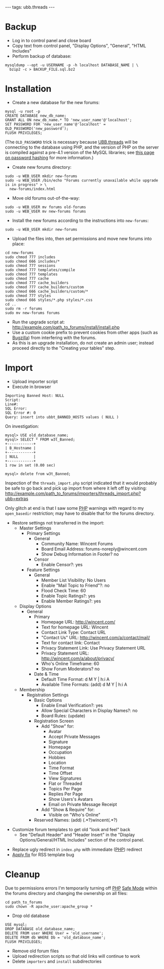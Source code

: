 ---
tags: ubb.threads
---
= Backup =

* Log in to control panel and close board
* Copy text from control panel, "Display Options", "General", "HTML Includes"
* Perform backup of database:

<pre>mysqldump --opt -u USERNAME -p -h localhost DATABASE_NAME | \
  bzip2 -c > BACKUP_FILE.sql.bz2</pre>

= Installation =

* Create a new database for the new forums:

<pre>mysql -u root -p
CREATE DATABASE new_db_name;
GRANT ALL ON new_db_name.* TO 'new_user_name'@'localhost';
SET PASSWORD FOR 'new_user_name'@'localhost' = OLD_PASSWORD('new_password');
FLUSH PRIVILEGES;</pre>

(The <tt>OLD_PASSWORD</tt> trick is necessary because [[UBB.threads]] will be connecting to the database using PHP, and the version of PHP on the server is compiled against a pre-4.1 version of the MySQL libraries; see [http://dev.mysql.com/doc/refman/4.1/en/password-hashing.html this page on password hashing] for more information.)

* Create new forums directory:

<pre>sudo -u WEB_USER mkdir new-forums
sudo -u WEB_USER /bin/echo "Forums currently unavailable while upgrade is in progress" > \
  new-forums/index.html</pre>

* Move old forums out-of-the-way:

<pre>sudo -u WEB_USER mv forums old-forums
sudo -u WEB_USER mv new-forums forums</pre>

* Install the new forums according to the instructions into <tt>new-forums</tt>:

<pre>sudo -u WEB_USER mkdir new-forums</pre>

* Upload the files into, then set permissions and move new forums into place:

<pre>cd new-forums
sudo chmod 777 includes
sudo chmod 666 includes/*
sudo chmod 777 sessions
sudo chmod 777 templates/compile
sudo chmod 777 templates
sudo chmod 777 cache
sudo chmod 777 cache_builders
sudo chmod 777 cache_builders/custom
sudo chmod 666 cache_builders/custom/*
sudo chmod 777 styles
sudo chmod 666 styles/*.php styles/*.css
cd ..
sudo rm -r forums
sudo mv new-forums forums</pre>

* Run the upgrade script at: http://example.com/path_to_forums/install/install.php
* Use a custom cookie prefix to prevent cookies from other apps (such as [[Bugzilla]]) from interfering with the forums.
* As this is an upgrade installation, do not create an admin user; instead proceed directly to the "Creating your tables" step.

= Import =

* Upload importer script
* Execute in browser

<pre>Importing Banned Host: NULL
Script: 
Line#: 
SQL Error: 
SQL Error #: 0
Query: insert into ubbt_BANNED_HOSTS values ( NULL )</pre>

On investigation:

<pre>mysql> USE old_database_name;
mysql> SELECT * FROM w3t_Banned;
+------------+
| B_Hostname |
+------------+
| NULL       |
+------------+
1 row in set (0.00 sec)

mysql> delete from w3t_Banned;</pre>

Inspection of the <tt>threads_import.php</tt> script indicated that it would probably be safe to go back and pick up import from where it left off by visiting: http://example.com/path_to_forums/importers/threads_import.php?ubb=extras

Only glitch at end is that I saw some [[PHP]] warnings with regard to my <tt>open_basedir</tt> restriction; may have to disable that for the forums directory.

* Restore settings not transferred in the import:
** Master Settings
*** Primary Settings
**** General
***** Community Name: Wincent Forums
***** Board Email Address: forums-noreply@wincent.com
***** Show Debug Information in Footer? no
**** Censor
***** Enable Censor?: yes
*** Feature Settings
**** General
***** Member List Visibility: No Users
***** Enable "Mail Topic to Friend"?: no
***** Flood Check Time: 60
***** Enable Topic Ratings?: yes
***** Enable Member Ratings?: yes
** Display Options
*** General
**** Primary
***** Homepage URL: http://wincent.com/
***** Text for homepage URL: Wincent
***** Contact Link Type: Contact URL
***** "Contact Us" URL: http://wincent.com/a/contact/mail/
***** Text for contact link: Contact
***** Privacy Statement Link: Use Privacy Statement URL
***** Privacy Statement URL: http://wincent.com/a/about/privacy/
***** Who's Online Timeframe: 60
***** Show Forum Moderators? no
**** Date & Time
***** Default Time Format: d M Y | h:i A
***** Available Time Formats: (add) d M Y | h:i A
** Membership
*** Registration Settings
**** Basic Options
***** Enable Email Verification?: yes
***** Allow Special Characters in Display Names?: no
***** Board Rules: (update)
**** Registration Screen
***** Add "Show" for:
****** Avatar
****** Accept Private Messages
****** Signature
****** Homepage
****** Occupation
****** Hobbies
****** Location
****** Time Format
****** Time Offset
****** View Signatures
****** Flat or Threaded
****** Topics Per Page
****** Replies Per Page
****** Show Users's Avatars
****** Email on Private Message Receipt
***** Add "Show & Require" for:
****** Visible on "Who's Online"
**** Reserved Names: (add) (.*?)wincent(.*?)

* Customize forum templates to get old "look and feel" back
** See "Default Header" and "Header Insert" in the "Display Options/General/HTML Includes" section of the control panel.

* Replace ugly redirect in <tt>index.php</tt> with immediate ([[PHP]]) redirect
* [http://www.ubbcentral.com/forums/ubbthreads.php?ubb=showflat&Number=165070&page=0#Post165064 Apply fix] for RSS template bug

= Cleanup =

Due to permissions errors I'm temporarily turning off [[PHP]] [[Safe Mode]] within the forums directory and changing the ownership on all files:

<pre>cd path_to_forums
sudo chown -R apache_user:apache_group *</pre>

* Drop old database

<pre>USE mysql;
DROP DATABASE old_database_name;
DELETE FROM user WHERE User = 'old_username';
DELETE FROM db WHERE Db = 'old_database_name';
FLUSH PRIVILEGES;</pre>

* Remove old forum files
* Upload redirection scripts so that old links will continue to work
* Delete <tt>importers</tt> and <tt>install</tt> subdirectories
